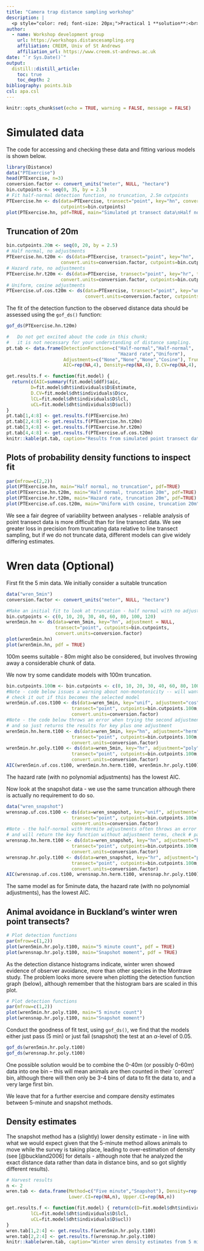 ```yaml
---
title: "Camera trap distance sampling workshop"
description: |
  <p style="color: red; font-size: 20px;">Practical 1 **solution**:<br> analysis of point transect songbird data</p>
author:
  - name: Workshop development group 
    url: https://workshops.distancesampling.org
    affiliation: CREEM, Univ of St Andrews
    affiliation_url: https://www.creem.st-andrews.ac.uk
date: "`r Sys.Date()`"
output: 
  distill::distill_article:
    toc: true
    toc_depth: 2
bibliography: points.bib
csl: apa.csl
---
```


```r
knitr::opts_chunk$set(echo = TRUE, warning = FALSE, message = FALSE)
```

# Simulated data

The code for accessing and checking these data and fitting various models is shown below.

```r
library(Distance)
data("PTExercise")
head(PTExercise, n=3)
conversion.factor <- convert_units("meter", NULL, "hectare")
bin.cutpoints <- seq(0, 35, by = 2.5)
# Fit half-normal detection function, no truncation, 2.5m cutpoints
PTExercise.hn <- ds(data=PTExercise, transect="point", key="hn", convert.units=conversion.factor,
                    cutpoints=bin.cutpoints)
plot(PTExercise.hn, pdf=TRUE, main="Simulated pt transect data\nHalf normal key function")
```

## Truncation of 20m

```r
bin.cutpoints.20m <- seq(0, 20, by = 2.5)
# Half normal, no adjustments
PTExercise.hn.t20m <- ds(data=PTExercise, transect="point", key="hn",
                    convert.units=conversion.factor, cutpoints=bin.cutpoints.20m)
# Hazard rate, no adjustments
PTExercise.hr.t20m <- ds(data=PTExercise, transect="point", key="hr", truncation=20,
                    convert.units=conversion.factor, cutpoints=bin.cutpoints.20m)
# Uniform, cosine adjustments
PTExercise.uf.cos.t20m <- ds(data=PTExercise, transect="point", key="unif", adjustment="cos",
                             convert.units=conversion.factor, cutpoints=bin.cutpoints.20m)
```

The fit of the detection function to the observed distance data should be assessed using the `gof_ds()` function:

```r
gof_ds(PTExercise.hn.t20m)
```

```r
#   Do not get excited about the code in this chunk; 
#   it is not necessary for your understanding of distance sampling.
pt.tab <- data.frame(DetectionFunction=c("Half-normal","Half-normal",
                                         "Hazard rate","Uniform"), 
                     Adjustments=c("None","None","None","Cosine"), Truncation=c(34.2,20,20,20), 
                     AIC=rep(NA,4), Density=rep(NA,4), D.CV=rep(NA,4), Lower.CI=rep(NA,4), Upper.CI=rep(NA,4))

get.results.f <- function(fit.model) {
  return(c(AIC=summary(fit.model$ddf)$aic,
         D=fit.model$dht$individuals$D$Estimate,
         D.CV=fit.model$dht$individuals$D$cv,
         lCL=fit.model$dht$individuals$D$lcl,
         uCL=fit.model$dht$individuals$D$ucl))
}
pt.tab[1,4:8] <- get.results.f(PTExercise.hn)
pt.tab[2,4:8] <- get.results.f(PTExercise.hn.t20m)
pt.tab[3,4:8] <- get.results.f(PTExercise.hr.t20m)
pt.tab[4,4:8] <- get.results.f(PTExercise.uf.cos.t20m)
knitr::kable(pt.tab, caption="Results from simulated point transect data.", digits=3)
```

## Plots of probability density functions to inspect fit

```r
par(mfrow=c(2,2))
plot(PTExercise.hn, main="Half normal, no truncation", pdf=TRUE)
plot(PTExercise.hn.t20m, main="Half normal, truncation 20m", pdf=TRUE)
plot(PTExercise.hr.t20m, main="Hazard rate, truncation 20m", pdf=TRUE)
plot(PTExercise.uf.cos.t20m, main="Uniform with cosine, truncation 20m", pdf=TRUE)
```

We see a fair degree of variability between analyses - reliable analysis of point transect data is more difficult than for line transect data. We see greater loss in precision from truncating data relative to line transect sampling, but if we do not truncate data, different models can give widely differing estimates.

# Wren data (Optional)

First fit the 5 min data.  We initially consider a suitable truncation

```r
data("wren_5min")
conversion.factor <- convert_units("meter", NULL, "hectare")

#Make an initial fit to look at truncation - half normal with no adjustments
bin.cutpoints <- c(0, 10, 20, 30, 40, 60, 80, 100, 120)
wren5min.hn <- ds(data=wren_5min, key="hn", adjustment = NULL,
                  transect="point", cutpoints=bin.cutpoints,
                  convert.units=conversion.factor)
plot(wren5min.hn)
plot(wren5min.hn, pdf = TRUE)
```
100m seems suitable - 80m might also be considered, but involves throwing away a considerable chunk of data.

We now try some candidate models with 100m truncation.

```r
bin.cutpoints.100m <- bin.cutpoints <- c(0, 10, 20, 30, 40, 60, 80, 100)
#Note - code below issues a warning about non-monotonicity -- will want to
# check it out if this becomes the selected model
wren5min.uf.cos.t100 <- ds(data=wren_5min, key="unif", adjustment="cos", 
                        transect="point", cutpoints=bin.cutpoints.100m,
                        convert.units=conversion.factor)
#Note - the code below throws an error when trying the second adjustment term
# and so just returns the results for key plus one adjustment
wren5min.hn.herm.t100 <- ds(data=wren_5min, key="hn", adjustment="herm", 
                        transect="point", cutpoints=bin.cutpoints.100m,
                        convert.units=conversion.factor)
wren5min.hr.poly.t100 <- ds(data=wren_5min, key="hr", adjustment="poly", 
                        transect="point", cutpoints=bin.cutpoints.100m,
                        convert.units=conversion.factor)
AIC(wren5min.uf.cos.t100, wren5min.hn.herm.t100, wren5min.hr.poly.t100)
```

The hazard rate (with no polynomial adjustments) has the lowest AIC.

Now look at the snapshot data - we use the same truncation although there is actually no requirement to do so.

```r
data("wren_snapshot")
wrensnap.uf.cos.t100 <- ds(data=wren_snapshot, key="unif", adjustment="cos", 
                        transect="point", cutpoints=bin.cutpoints.100m,
                        convert.units=conversion.factor)
#Note - the half-normal with Hermite adjustments often throws an error
# and will return the key function without adjustment terms, check # params
wrensnap.hn.herm.t100 <- ds(data=wren_snapshot, key="hn", adjustment="herm", 
                        transect="point", cutpoints=bin.cutpoints.100m,
                        convert.units=conversion.factor)
wrensnap.hr.poly.t100 <- ds(data=wren_snapshot, key="hr", adjustment="poly", 
                        transect="point", cutpoints=bin.cutpoints.100m,
                        convert.units=conversion.factor)
AIC(wrensnap.uf.cos.t100, wrensnap.hn.herm.t100, wrensnap.hr.poly.t100)

```

The same model as for 5minute data, the hazard rate (with no polynomial adjustments), has the lowest AIC.

## Animal avoidance in Buckland's winter wren point transects?

```r
# Plot detection functions
par(mfrow=c(1,2))
plot(wren5min.hr.poly.t100, main="5 minute count", pdf = TRUE)
plot(wrensnap.hr.poly.t100, main="Snapshot moment", pdf = TRUE)
```

As the detection distance histograms indicate, winter wren showed evidence of observer avoidance, more than other species in the Montrave study. The problem looks more severe when plotting the detection function graph (below), although remember that the histogram bars are scaled in this plot.

```r
# Plot detection functions
par(mfrow=c(1,2))
plot(wren5min.hr.poly.t100, main="5 minute count")
plot(wrensnap.hr.poly.t100, main="Snapshot moment")
```

Conduct the goodness of fit test, using `gof_ds()`, we find that the models either just pass (5 min) or just fail (snapshot) the test at an $\alpha$-level of 0.05.

```r
gof_ds(wren5min.hr.poly.t100)
gof_ds(wrensnap.hr.poly.t100)
```

One possible solution would be to combine the 0-40m (or possibly 0-60m) data into one bin -- this will mean animals are then counted in their `correct' bin, although there will then only be 3-4 bins of data to fit the data to, and a very large first bin.

We leave that for a further exercise and compare density estimates between 5-minute and snapshot methods.

## Density estimates

The snapshot method has a (slightly) lower density estimate - in line with what we would expect given that the 5-minute method allows animals to move while the survey is taking place, leading to over-estimation of density (see [@buckland2006] for details - although note that he analyzed the exact distance data rather than data in distance bins, and so got slightly different results).

```r
# Harvest results
n <- 2
wren.tab <- data.frame(Method=c("Five minute","Snapshot"), Density=rep(NA,n), 
                       Lower.CI=rep(NA,n), Upper.CI=rep(NA,n))

get.results.f <- function(fit.model) { return(c(D=fit.model$dht$individuals$D$Estimate,
         lCL=fit.model$dht$individuals$D$lcl,
         uCL=fit.model$dht$individuals$D$ucl))
}
wren.tab[1,2:4] <- get.results.f(wren5min.hr.poly.t100)
wren.tab[2,2:4] <- get.results.f(wrensnap.hr.poly.t100)
knitr::kable(wren.tab, caption="Winter wren density estimates from 5 minute counts and snapshot moment.", digits=3)
```


